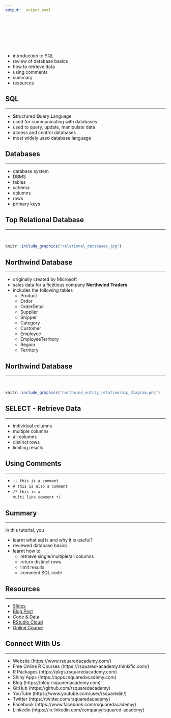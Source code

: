 ```yaml
---
output: _output.yaml
---
```


## {data-background="dbi_cover_image.png"}

## {data-background="dbi_agenda.png"}

<br>
<br>
<br>
<br>

- introduction to SQL
- review  of database basics
- how to retrieve data
- using comments
- summary
- resources

## SQL

<hr>

- **S**tructured **Q**uery **L**anguage
- used for communicating with databases
- used to query, update, manipulate data
- access and control databases
- most widely used database language

## Databases

<hr>

- database system
- DBMS 
- tables
- schema 
- columns
- rows
- primary keys

## Top Relational Database

<hr>

<br>

```r
knitr::include_graphics("relational_databases.jpg")
```

## Northwind Database

<hr>

- originally created by Microsoft
- sales data for a fictitious company **Northwind Traders**
- includes the following tables
    - Product
    - Order
    - OrderDetail
    - Supplier
    - Shipper
    - Category
    - Customer
    - Employee
    - EmployeeTerritory
    - Region
    - Territory

## Northwind Database

<hr>

<br>

```r
knitr::include_graphics("northwind_entity_relationship_diagram.png")
```

## SELECT - Retrieve Data

<hr>

- individual columns
- multiple columns
- all columns
- distinct rows
- limiting results

## Using Comments

<hr>

- `-- this is a comment`
- `# this is also a comment`
- `/* this is a` <br> `multi line comment */`

## Summary

<hr>

In this tutorial, you

- learnt what sql is and why it is useful?
- reviewed database basics
- learnt how to 
    - retrieve single/multiple/all columns
    - return distinct rows
    - limit results
    - comment SQL code

## Resources

<hr>

- <a href="https://slides.rsquaredacademy.com/sql/sqlite.html#/section" target="_blank">Slides</a>
- <a href="https://blog.rsquaredacademy.com/working-with-databases-using-r/" target="_blank">Blog Post</a>
- <a href="https://github.com/rsquaredacademy-education/online-courses/" target="_blank">Code & Data</a>
- <a href="https://rstudio.cloud/project/430439" target="_blank">RStudio Cloud</a>
- <a href="https://rsquared-academy.thinkific.com/courses/working-with-databases-using-r" target="_blank">Online Course</a>

## Connect With Us

<hr>

- Website     (https://www.rsquaredacademy.com/)
- Free Online R Courses   (https://rsquared-academy.thinkific.com/)
- R Packages  (https://pkgs.rsquaredacademy.com)
- Shiny Apps  (https://apps.rsquaredacademy.com)
- Blog        (https://blog.rsquaredacademy.com)
- GitHub      (https://github.com/rsquaredacademy)
- YouTube     (https://www.youtube.com/user/rsquaredin/)
- Twitter     (https://twitter.com/rsquaredacademy)
- Facebook    (https://www.facebook.com/rsquaredacademy/)
- Linkedin    (https://in.linkedin.com/company/rsquared-academy)

## {data-background="thankyou.png"}

